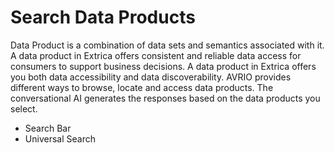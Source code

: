 #	Search Data Products 

Data Product is a combination of data sets and semantics associated with it. A data product in Extrica offers consistent and reliable data access for consumers to support business decisions. 
A data product in Extrica offers you both data accessibility and data discoverability. 
AVRIO provides different ways to browse, locate and access data products. The conversational AI generates the responses based on the data products you select.

- Search Bar
- Universal Search 

